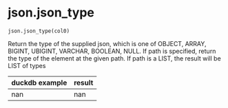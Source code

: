 # json.json_type { #duckops.json.json_type }

`json.json_type(col0)`

Return the type of the supplied json, which is one of OBJECT, ARRAY, BIGINT, UBIGINT, VARCHAR, BOOLEAN, NULL. If path is specified, return the type of the element at the given path. If path is a LIST, the result will be LIST of types

| duckdb example | result |
| -------------- | ------ |
| nan | nan |
